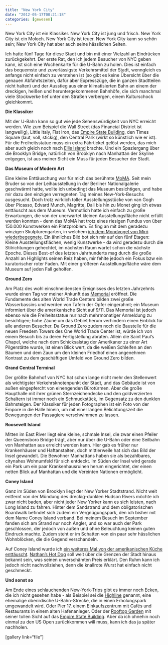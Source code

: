 ```yaml
---
title: "New York City"
date: "2012-05-17T00:21:18"
categories: [gewesen]
---
```


New York City ist ein Klassiker. New York City ist jung und frisch. New York City ist ein Moloch. New York City ist teuer. New York City kann so schön sein; New York City hat aber auch seine hässlichen Seiten.

Ich hatte fünf Tage für diese Stadt und bin mit einer Vielzahl an Eindrücken zurückgekehrt. Der erste Rat, den ich jedem Besucher von NYC geben kann, ist sich eine Wochenkarte für die U-Bahn zu holen. Dies ist einfach das bequemste und zuverlässigste Verkehrsmittel der Stadt, wenngleich es anfangs nicht einfach zu verstehen ist (so gibt es keine Übersicht über die genauen Abfahrtszeiten, dafür aber Expresszüge, die in ganzen Stadtteilen nicht halten) und der Ausstieg aus einer klimatisierten Bahn an einem der dreckigen, heißen und heruntergekommenen Bahnhöfe, die sich manchmal viele Stockwerke tief unter den Straßen verbergen, einem Kulturschock gleichkommt.

**Die Klassiker**

Mit der U-Bahn kann so gut wie jede Sehenswürdigkeit von NYC erreicht werden. Wie zum Beispiel die Wall Street (das Financial District ist langweilig), Little Italy, Flat Iron, das [Empire State Building](/blog/2011/09/25/usa-von-oben/), den Times Square (laut, voll, stickig), den Central Park (wirkt so künstlich wie er ist). Für die Freiheitsstatue muss ein extra Fährticket gelöst werden, das mich aber auch gleich noch nach [Ellis Island](/blog/2011/10/30/ellis-island/) brachte. Und ein Spaziergang über die Brooklyn Bridge, natürlich von Brooklyn nach Manhattan der Skyline entgegen, ist aus meiner Sicht ein Muss für jeden Besucher der Stadt.

**Das Museum of Modern Art**

Eine kleine Enttäuschung war für mich das berühmte [MoMA](http://www.moma.org/). Seit mein Bruder so von der Leihausstellung in der Berliner Nationalgalerie geschwärmt hatte, wollte ich unbedingt das Museum besichtigen, und habe mir dazu den einzigen verregneten Tag meines New-York-Besuchs ausgesucht. Doch trotz wirklich toller Ausstellungsstücke von van Gogh über Picasso, Edvard Munch, Magritte, Dali bis hin zu Monet ging ich etwas enttäuscht aus dem Museum. Vermutlich hatte ich einfach zu große Erwartungen, die von der unerwartet kleinen Ausstellungsfläche nicht erfüllt werden konnten - denn das MoMA hat trotz eines riesigen Fundus von über 150.000 Kunstwerken ein Platzproblem. Es fing an mit dem geradezu winzigen Skulpturengarten, in welchem [ich dem Mondvogel von Miró wiederbegegnete](/blog/2011/12/11/washington-d-c/). Ein ähnliches Bild bot sich mir auf den fünf Etagen: Kleine Ausstellungsflächen, wenig Kunstwerke - da wird geradezu durch die Stilrichtungen gehechtet, im nächsten Raum wartet schon die nächste Epoche. Dieses Best-of des letzten Jahrhunderts mag durch die große Anzahl an Highlights seinen Reiz haben, mir fehlte jedoch ein Fokus bzw ein kuratorischer roter Faden. Mit einer größeren Ausstellungsfläche wäre dem Museum auf jeden Fall geholfen.

**Ground Zero**

Am Platz des wohl einschneidensten Ereignisses des letzten Jahrzehnts wurde einen Tag vor meiner Ankunft das [Memorial](http://www.911memorial.org/) eröffnet. Die Fundamente des alten World Trade Centers bilden zwei große Wasserbassins und werden von Tafeln der Opfer eingerahmt; ein Museum informiert über die amerikanische Sicht auf 9/11. Das Memorial ist jedoch ebenso wie die Freiheitsstatue nur nach mehrmonatiger Anmeldung zu besichtigen; hohe Zäune um das Gebiet herum verhindern einen Einblick für alle anderen Besucher. Da Ground Zero zudem noch die Baustelle für die neuen Freedem Towers des One World Trade Center ist, würde ich von einem Besuch bis zu deren Fertigstellung abraten. Allein die Saint Paul's Chapel, welche nach dem Schicksalstag der Amerikaner zu einer Art Pilgerstätte wurde, ist einen Blick wert, da die weißen Schleifen an den Bäumen und dem Zaun um den kleinen Friedhof einen angenehmen Kontrast zu dem geschäftigen Umfeld von Ground Zero bilden.

**Grand Central Terminal**

Der größte Bahnhof von NYC hat schon lange nicht mehr den Stellenwert als wichtigster Verkehrsknotenpunkt der Stadt, und das Gebäude ist von außen eingepfercht von einengenden Bürotürmen. Aber die große Haupthalle mit ihrer grünen Sternzeichendecke und den goldverzierten Schaltern ist immer noch ein Schmuckstück, im Gegensatz zu den dunklen Bahnsteigen. Der Klassiker für jeden Fotographen ist ein Foto von der Empore in die Halle hinein, um mit einer langen Belichtungszeit die Bewegungen der Passagiere verschwimmen zu lassen.

**Roosevelt Island**

Mitten im East River liegt eine kleine, schmale Insel, die zwar einen Pfeiler der Queensboro Bridge trägt, aber nur über die U-Bahn oder eine Seilbahn von Manhattan aus erreicht werden kann. Hier gab es früher nur Krankenhäuser und Haftanstalten, doch mittlerweile hat sich das Bild der Insel gewandelt. Die Bewohner Manhattans haben sie als bezahlbares, citynahes Wohnumfeld für sich entdeckt. Im Süden der Insel wird gerade ein Park um ein paar Krankenhausruinen herum eingerichtet, der einen netten Blick auf Manhattan und die Vereinten Nationen ermöglicht.

**Coney Island**

Ganz im Süden von Brooklyn liegt der New Yorker Stadtstrand. Nicht weit entfernt von der Mündung des dreckig-dunklen Hudson Rivers möchte ich zwar nicht baden, aber nicht jeder New Yorker kann es sich leisten, nach Long Island zu fahren. Hinter dem Sandstrand und dem obligatorischen Boardwalk befindet sich zudem ein Vergnügungspark, den ich bisher mit dem Name Coney Island verband. Bei meinem Besuch im September fanden sich am Strand nur noch Angler, und so war auch der Park geschlossen, der jedoch von außen und ohne Beleuchtung keinen guten Eindruck machte. Zudem steht er im Schatten von ein paar sehr hässlichen Wohnblöcken, die die Gegend verschandeln.

Auf Coney Island wurde ich [ein weiteres Mal von der amerikanischen Küche enttäuscht](/blog/2011/10/04/portsmouth-new-hampshire/). [Nathan's Hot Dog](http://nathansfamous.com/) soll weit über die Grenzen der Stadt hinaus bekannt sein, was seinen unverschämten Preis erklärt. Den Ruhm kann ich jedoch nicht nachvollziehen, denn die knallrote Wurst hat einfach nicht geschmeckt.

**Und sonst so**

Am Ende eines schlauchenden New-York-Trips gibt es immer noch Ecken, die ich nicht gesehen habe - als Beispiel sei die [Highline](http://www.thehighline.org/) genannt, eine ehemalige oberirdische U-Bahn-Strecke, die in einen Erholungspark umgewandelt wird. Oder Pier 17, einem Einkaufszentrum mit Cafés und Restaurants in einem alten Hafenanleger. Oder der [Rooftop Garden](http://neunzehn72.de/230-5th-rooftop-garden/) mit seiner tollen Sicht auf das [Empire State Building](/blog/2011/09/25/usa-von-oben/). Aber da ich ohnehin noch einmal zu den US Open zurückkommen <del datetime="2012-05-16T22:13:53+00:00">will</del> muss, kann ich das ja später nachholen.

[gallery link="file"]
